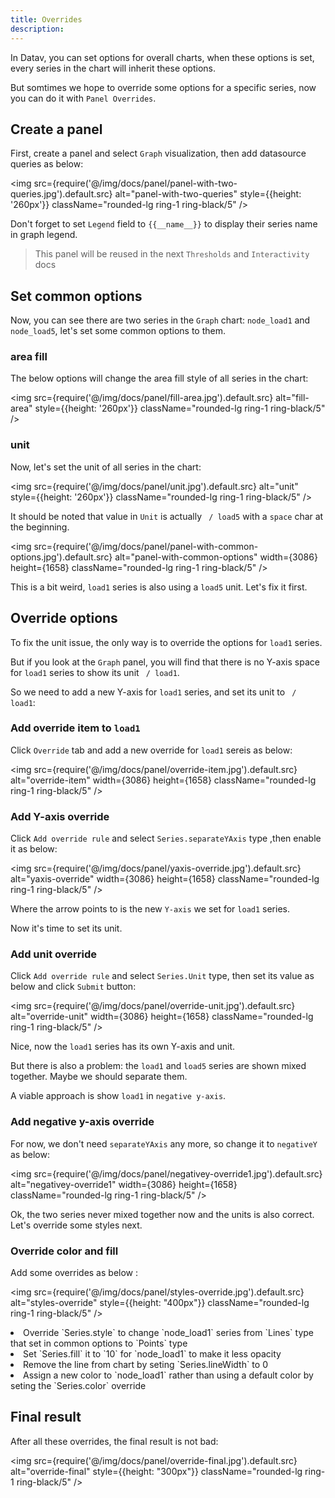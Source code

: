 ```yaml
---
title: Overrides
description: 
---
```



In Datav, you can set options for overall charts, when these options is set, every series in the chart will inherit these options. 

But somtimes we hope to override some options for a specific series, now you can do it with `Panel Overrides`.

## Create a panel 

First, create a panel and select `Graph` visualization, then add datasource queries as below: 

<img src={require('@/img/docs/panel/panel-with-two-queries.jpg').default.src} alt="panel-with-two-queries" style={{height: '260px'}} className="rounded-lg ring-1 ring-black/5" />

Don't forget to set `Legend` field to `{{__name__}}` to display their series name in graph legend.

> This panel will be reused in the next `Thresholds` and `Interactivity` docs 

## Set common options 

Now, you can see there are two series in the `Graph` chart: `node_load1` and `node_load5`, let's set some common options to them.

### area fill 

The below options will change the area fill style of all series in the chart:

<img src={require('@/img/docs/panel/fill-area.jpg').default.src} alt="fill-area" style={{height: '260px'}} className="rounded-lg ring-1 ring-black/5" />

### unit 

Now, let's set the unit of all series in the chart:

<img src={require('@/img/docs/panel/unit.jpg').default.src} alt="unit" style={{height: '260px'}} className="rounded-lg ring-1 ring-black/5" />

It should be noted that value in `Unit` is actually ` / load5` with a `space` char at the beginning.

<img src={require('@/img/docs/panel/panel-with-common-options.jpg').default.src} alt="panel-with-common-options" width={3086} height={1658} className="rounded-lg ring-1 ring-black/5" />

This is a bit weird, `load1` series is also using a `load5` unit. Let's fix it first.


## Override options

To fix the unit issue, the only way is to override the options for `load1` series.

But if you look at the `Graph` panel, you will find that there is no Y-axis space for `load1` series to show its unit ` / load1`.

So we need to add a new Y-axis for `load1` series, and set its unit to ` / load1`:

### Add override item to `load1` 

Click `Override` tab and add a new override for `load1` sereis as below:

<img src={require('@/img/docs/panel/override-item.jpg').default.src} alt="override-item" width={3086} height={1658} className="rounded-lg ring-1 ring-black/5" />

### Add Y-axis override

Click `Add override rule` and select `Series.separateYAxis` type ,then enable it as below: 

<img src={require('@/img/docs/panel/yaxis-override.jpg').default.src} alt="yaxis-override" width={3086} height={1658} className="rounded-lg ring-1 ring-black/5" />

Where the arrow points to is the new `Y-axis` we set for `load1` series.

Now it's time to set its unit.

### Add unit override 

Click `Add override rule` and select `Series.Unit` type, then set its value as below and click `Submit` button: 

<img src={require('@/img/docs/panel/override-unit.jpg').default.src} alt="override-unit" width={3086} height={1658} className="rounded-lg ring-1 ring-black/5" />

Nice, now the `load1` series has its own Y-axis and unit.

But there is also a problem: the `load1` and `load5` series are shown mixed together. Maybe we should separate them.

A viable approach is show `load1` in `negative y-axis`.

### Add negative y-axis override

For now, we don't need `separateYAxis` any more, so change it to `negativeY` as below:

<img src={require('@/img/docs/panel/negativey-override1.jpg').default.src} alt="negativey-override1" width={3086} height={1658} className="rounded-lg ring-1 ring-black/5" />


Ok, the two series never mixed together now and the units is also correct. Let's override some styles next.


### Override color and fill 

Add some overrides as below :

<img src={require('@/img/docs/panel/styles-override.jpg').default.src} alt="styles-override" style={{height: "400px"}} className="rounded-lg ring-1 ring-black/5" />

<TextList>
    <li>Override `Series.style` to change `node_load1` series from `Lines` type that set in common options to `Points` type</li>
    <li>Set `Series.fill` it to `10` for `node_load1` to make it less opacity</li>
    <li>Remove the line from chart by seting `Series.lineWidth` to 0 </li>
    <li>Assign a new color to `node_load1` rather than using a default color by seting the `Series.color` override</li>
</TextList>


## Final result

After all these overrides, the final result is not bad:

<img src={require('@/img/docs/panel/override-final.jpg').default.src} alt="override-final" style={{height: "300px"}} className="rounded-lg ring-1 ring-black/5" />
